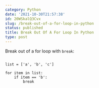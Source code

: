 ```yaml
---
category: Python
date: '2021-10-30T21:57:38'
id: 20WSkalQ3Cvx
slug: /break-out-of-a-for-loop-in-python
status: published
title: Break Out Of A For Loop In Python
type: post
---
```


Break out of a for loop with `break`:

```python3

list = ['a', 'b', 'c']

for item in list:
    if item == 'b':
        break
```
